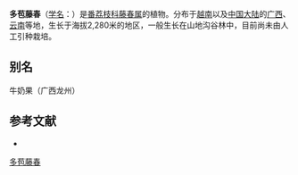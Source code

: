 {{Speciesbox
| name = 多苞藤春
| status = 
| status_system = 
| image = 
| genus = Alphonsea
| species = squamosa
| authority = Finet et Gagnep.
}}

'''多苞藤春'''（[[学名|学名]]：{{lang|la|''Alphonsea squamosa''}}）是[[番荔枝科|番荔枝科]][[藤春属|藤春属]]的植物。分布于[[越南|越南]]以及[[中国大陆|中国大陆]]的[[广西|广西]]、[[云南|云南]]等地，生长于海拔2,280米的地区，一般生长在山地沟谷林中，目前尚未由人工引种栽培。

== 别名 ==
牛奶果（广西龙州）

== 参考文献 ==
<div class="references-small">
* {{cite web| url =http://www.bioinfo.cn/db05/KmzwSpecies.php?action=view&id=606| title =多苞藤春| work =《中国高等植物数据库全库》| publisher =中国科学院微生物研究所| author =昆明植物研究所| accessdate =2009-02-21| deadurl =yes| archiveurl =https://web.archive.org/web/20160305010833/http://www.bioinfo.cn/db05/KmzwSpecies.php?action=view&id=606| archivedate =2016-03-05}}
</div>
{{Taxonbar|from=Q10732211}}

[[Category:藤春属|多苞藤春]]


{{植物小作品}}